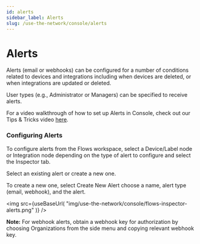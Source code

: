 ```yaml
---
id: alerts
sidebar_label: Alerts
slug: /use-the-network/console/alerts
---
```


# Alerts


Alerts (email or webhooks) can be configured for a number of conditions related to devices and integrations including when devices are deleted, or when integrations are updated or deleted.

User types (e.g., Administrator or Managers) can be specified to receive alerts.

For a video walkthrough of how to set up Alerts in Console, check out our Tips & Tricks video [here](https://youtu.be/8zt6W_FCQcM).

### Configuring Alerts

To configure alerts from the Flows workspace, select a Device/Label node or Integration node depending on the type of alert to configure and select the Inspector tab. 

Select an existing alert or create a new one.

To create a new one, select Create New Alert choose a name, alert type (email, webhook), and the alert. 

<img
  src={useBaseUrl(
    "img/use-the-network/console/flows-inspector-alerts.png"
  )}
/>

**Note:** For webhook alerts, obtain a webhook key for authorization by choosing Organizations from the side menu and copying relevant webhook key.